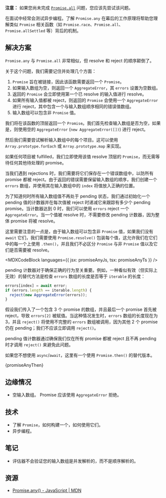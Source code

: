

**注意：** 如果您尚未完成 [`Promise.all`](/questions/javascript/promise-all) 问题，您应该先尝试该问题。

在面试中经常会测试异步编程。了解 `Promise.any` 在幕后的工作原理将帮助您理解类似 `Promise` 相关函数（如 `Promise.race`、`Promise.all`、`Promise.allSettled` 等）背后的机制。

## 解决方案

`Promise.any` 与 `Promise.all` 非常相似，但 resolve 和 reject 的顺序颠倒了。

关于这个问题，我们需要记住并处理几个方面：

1. `Promise` 旨在被链接，因此该函数需要返回一个 `Promise`。
2. 如果输入数组为空，则返回一个 `AggregateError`，其 `errors` 设置为空数组。
3. 返回的 `Promise` 会立即使用第一个已 resolve 的输入值进行 resolve。
4. 如果所有输入值都被 reject，则返回的 `Promise` 会使用一个 `AggregateError` 进行 reject，其中包含一个与输入数组顺序相同的错误值数组。
5. 输入数组可以包含非 `Promise` 值。

我们将在该函数的顶层返回一个 `Promise`。我们首先检查输入数组是否为空，如果是，则使用空的 `AggregateError` (`new AggregateError([])`) 进行 reject。

然后我们需要尝试解析输入数组中的每个项目。这可以使用 `Array.prototype.forEach` 或 `Array.prototype.map` 来实现。

如果任何项目被 fulfilled，我们立即使用该值 resolve 顶层的 `Promise`，而无需等待任何其他待处理的 promise。

当我们遇到 rejections 时，我们需要将它们保存在一个错误数组中，以防所有 promise 都被 reject。由于返回的错误需要保留输入数组的顺序，我们创建一个 `errors` 数组，并使用其在输入数组中的 `index` 将值放入正确的位置。

为了知道何时所有输入数组值不再处于 pending 状态，我们通过初始化一个 pending 值的计数器并在每次值被 reject 时递减它来跟踪有多少个 pending promise。当计数器达到 0 时，我们可以使用 `errors` reject 一个 `AggregateError`。当一个值被 resolve 时，不需要修改 pending 计数器，因为整体 promise 将被 resolve。

这里需要注意的一点是，由于输入数组可以包含非 `Promise` 值，如果我们没有 `await` 它们，我们需要使用 `Promise.resolve()` 包装每个值，这允许我们在它们中的每一个上使用 `.then()`，并且我们不必区分 `Promise` 与非 `Promise` 值以及它们是否需要被 resolve。

<MDXCodeBlock languages={{ jsx: promiseAnyJs, tsx: promiseAnyTs }} />

pending 计数器对于确保正确的行为至关重要。例如，一种看似有效（但实际上无效）的替代方法是检查 `errors` 数组的长度是否等于 `iterable` 的长度：

```js
errors[index] = await error;
if (errors.length == iterable.length) {
  reject(new AggregateError(errors));
}
```

假设我们传入了一个包含 3 个 promise 的数组，并且最后一个 promise 首先被 reject，导致 `errors[2]` 被赋值。当这种情况发生时，`errors` 数组的长度现在为 3，并且 `reject()` 将使用不完整的 `errors` 数组被调用，因为其他 2 个 promise 仍在 pending；我们不应该立即调用 `reject()`。

pending 值计数器通过确保我们仅在所有 promise 都被 reject 且不再 pending 时才调用 `reject()` 来避免此问题。

如果您不想使用 `async`/`await`，这里有一个使用 `Promise.then()` 的替代版本。

<MDXCodeBlock>
  {promiseAnyThen}
</MDXCodeBlock>

## 边缘情况

* 空输入数组。 Promise 应该使用 `AggregateError` 拒绝。

## 技术

* 了解 `Promise`，如何构建一个，如何使用它们。
* 异步编程。

## 笔记

* 评估器不会验证您的输入数组是并发解析的，而不是顺序解析的。

## 资源

* [Promise.any() - JavaScript | MDN](https://developer.mozilla.org/en-US/docs/Web/JavaScript/Reference/Global_Objects/Promise/any)
